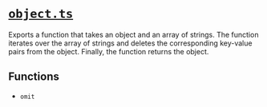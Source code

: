 # [`object.ts`](https://github.com/HausDAO/daohaus-monorepo/blob/develop/libs/common-utilities/src/utils/object.ts)

Exports a function that takes an object and an array of strings. The function iterates over the array of strings and deletes the corresponding key-value pairs from the object. Finally, the function returns the object.

## Functions

- `omit`
